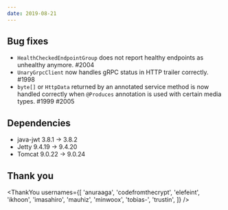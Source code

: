 ```yaml
---
date: 2019-08-21
---
```


## Bug fixes

- `HealthCheckedEndpointGroup` does not report healthy endpoints as unhealthy anymore. #2004
- `UnaryGrpcClient` now handles gRPC status in HTTP trailer correctly. #1998
- `byte[]` or `HttpData` returned by an annotated service method is now handled correctly when `@Produces` annotation is used with certain media types. #1999 #2005

## Dependencies

- java-jwt 3.8.1 -> 3.8.2
- Jetty 9.4.19 -> 9.4.20
- Tomcat 9.0.22 -> 9.0.24

## Thank you

<ThankYou
  usernames={[
    'anuraaga',
    'codefromthecrypt',
    'elefeint',
    'ikhoon',
    'imasahiro',
    'mauhiz',
    'minwoox',
    'tobias-',
    'trustin',
  ]}
/>
